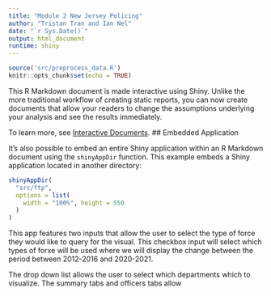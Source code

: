 ```yaml
---
title: "Module 2 New Jersey Policing"
author: "Tristan Tran and Ian Nel"
date: "`r Sys.Date()`"
output: html_document
runtime: shiny
---
```


```r
source('src/preprocess_data.R')
knitr::opts_chunk$set(echo = TRUE)
```

This R Markdown document is made interactive using Shiny. Unlike the more traditional workflow of creating static reports, you can now create documents that allow your readers to change the assumptions underlying your analysis and see the results immediately. 

To learn more, see [Interactive Documents](http://rmarkdown.rstudio.com/authoring_shiny.html).
## Embedded Application

It's also possible to embed an entire Shiny application within an R Markdown document using the `shinyAppDir` function. This example embeds a Shiny application located in another directory:

```r
shinyAppDir(
  "src/ftp",
  options = list(
    width = "100%", height = 550
  )
)
```

This app features two inputs that allow the user to select the type of force they would like to query for the visual. This checkbox input will select which types of forxe will be used where we will display the change between the period between 2012-2016 and 2020-2021.

The drop down list allows the user to select which departments which to visualize. The summary tabs and officers tabs allow 



